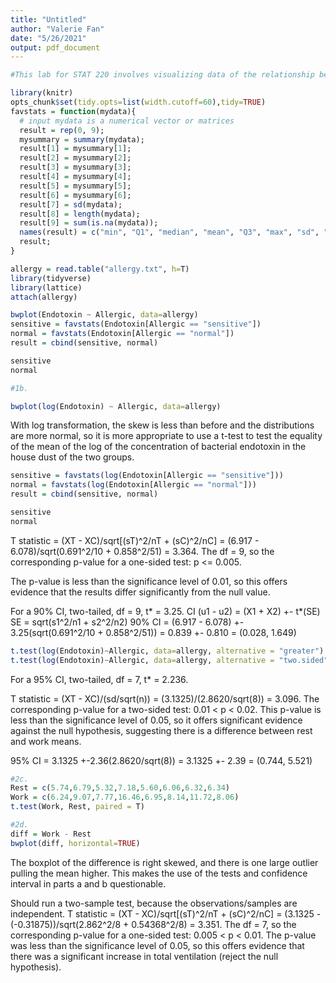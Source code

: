 ```yaml
---
title: "Untitled"
author: "Valerie Fan"
date: "5/26/2021"
output: pdf_document
---
```


```r

#This lab for STAT 220 involves visualizing data of the relationship between concentration of Endotoxin present in home environments and occurrence of Allergy, using boxplots and t-test

library(knitr)
opts_chunk$set(tidy.opts=list(width.cutoff=60),tidy=TRUE)
favstats = function(mydata){
  # input mydata is a numerical vector or matrices
  result = rep(0, 9);
  mysummary = summary(mydata);
  result[1] = mysummary[1];
  result[2] = mysummary[2];
  result[3] = mysummary[3];
  result[4] = mysummary[4];
  result[5] = mysummary[5];
  result[6] = mysummary[6];
  result[7] = sd(mydata);
  result[8] = length(mydata);
  result[9] = sum(is.na(mydata)); 
  names(result) = c("min", "Q1", "median", "mean", "Q3", "max", "sd", "n", "missing");
  result;
}


```


```r
allergy = read.table("allergy.txt", h=T)
library(tidyverse)
library(lattice)
attach(allergy)


```


```R

bwplot(Endotoxin ~ Allergic, data=allergy)
sensitive = favstats(Endotoxin[Allergic == "sensitive"])
normal = favstats(Endotoxin[Allergic == "normal"])
result = cbind(sensitive, normal)

sensitive
normal


```

```r
#1b.

bwplot(log(Endotoxin) ~ Allergic, data=allergy)

```

With log transformation, the skew is less than before and the distributions are more normal, so it is more appropriate to use a t-test to test the equality of the mean of the log of the concentration of bacterial endotoxin in the house dust of the two groups.

```R

sensitive = favstats(log(Endotoxin[Allergic == "sensitive"]))
normal = favstats(log(Endotoxin[Allergic == "normal"]))
result = cbind(sensitive, normal)

sensitive
normal

```

T statistic = (XT - XC)/sqrt[(sT)^2/nT + (sC)^2/nC] = (6.917 - 6.078)/sqrt(0.691^2/10 + 0.858^2/51) = 3.364. The df = 9, so the corresponding p-value for a one-sided test: p <= 0.005.

The p-value is less than the significance level of 0.01, so this offers evidence that the results differ significantly from the null value.

For a 90% CI, two-tailed, df = 9, t* = 3.25.
CI (u1 - u2) = (X1 + X2) +- t*(SE)
SE = sqrt(s1^2/n1 + s2^2/n2)
90% CI = (6.917 - 6.078) +- 3.25(sqrt(0.691^2/10 + 0.858^2/51)) = 0.839 +- 0.810 = (0.028, 1.649)


```R

t.test(log(Endotoxin)~Allergic, data=allergy, alternative = "greater")
t.test(log(Endotoxin)~Allergic, data=allergy, alternative = "two.sided", conf.level=0.99)
```


For a 95% CI, two-tailed, df = 7, t* = 2.236.

T statistic = (XT - XC)/(sd/sqrt(n)) = (3.1325)/(2.8620/sqrt(8)) = 3.096. The corresponding p-value for a two-sided test: 0.01 < p < 0.02. This p-value is less than the significance level of 0.05, so it offers significant evidence against the null hypothesis, suggesting there is a difference between rest and work means.

95% CI = 3.1325 +-2.36(2.8620/sqrt(8)) = 3.1325 +- 2.39 = (0.744, 5.521)

```r
#2c.
Rest = c(5.74,6.79,5.32,7.18,5.60,6.06,6.32,6.34)
Work = c(6.24,9.07,7.77,16.46,6.95,8.14,11.72,8.06)
t.test(Work, Rest, paired = T)

```


```r
#2d.
diff = Work - Rest
bwplot(diff, horizontal=TRUE)

```

The boxplot of the difference is right skewed, and there is one large outlier pulling the mean higher. This makes the use of the tests and confidence interval in parts a and b questionable.

Should run a two-sample test, because the observations/samples are independent.
T statistic = (XT - XC)/sqrt[(sT)^2/nT + (sC)^2/nC] = (3.1325 -(-0.31875))/sqrt(2.862^2/8 + 0.54368^2/8) = 3.351. The df = 7, so the corresponding p-value for a one-sided test: 0.005 < p < 0.01. The p-value was less than the significance level of 0.05, so this offers evidence that there was a significant increase in total ventilation (reject the null hypothesis).


